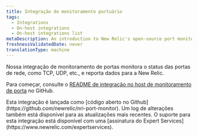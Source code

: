 ```yaml
---
title: Integração de monitoramento portuário
tags:
  - Integrations
  - On-host integrations
  - On-host integrations list
metaDescription: An introduction to New Relic's open-source port monitoring integration.
freshnessValidatedDate: never
translationType: machine
---
```


Nossa integração de monitoramento de portas monitora o status das portas de rede, como TCP, UDP, etc., e reporta dados para a New Relic.

Para começar, consulte o [README de integração no host de monitoramento de porta](https://github.com/newrelic/nri-port-monitor) no GitHub.

<Callout variant="tip">
  Esta integração é lançada como [código aberto no Github](https://github.com/newrelic/nri-port-monitor). Um log de alterações também está disponível para as atualizações mais recentes. O suporte para esta integração está disponível com uma [assinatura do Expert Services](https://www.newrelic.com/expertservices).
</Callout>
